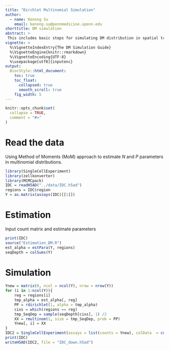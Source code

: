 ```yaml
---
title: "Dirchlet Multinomial Simulation"
author:
  - name: Kenong Su
    email: kenong.su@pennmedicine.upenn.edu
shorttitle: DM simulation
abstract: >
 This includes basic steps for simulating DM distribution in spatial transcriptomics data. 
vignette: >
  %\VignetteIndexEntry{The DM Simulation Guide}
  %\VignetteEngine{knitr::rmarkdown}
  %\VignetteEncoding{UTF-8}
  %\usepackage[utf8]{inputenc}
output:
  BiocStyle::html_document:
    toc: true
    toc_float:
      collapsed: true
      smooth_scroll: true
    fig_width: 5
---
```

<style type="text/css">
  pre:not([class]) {
    background-color: white;
  }
  .tocify-subheader > .tocify-item {
  text-indent: 1px;}
</style>


```r
knitr::opts_chunk$set(
  collapse = TRUE,
  comment = "#>"
)
```

\vspace{.1in}

# Read the data
Using Method of Moments (MoM) approach to estimate $N$ and $P$ parameters in multinomial distributions. 

```r
library(SingleCellExperiment)
library(zellkonverter)
library(MCMCpack)
IDC = readH5AD("../data/IDC.h5ad")
regions = IDC$region
Y = as.matrix(assays(IDC)[[1]])
```

# Estimation
Input count matrix and estimate parameters

```r
print(IDC)
source("Estimation_DM.R")
est_alpha = estPara(Y, regions)
seqDepth = colSums(Y)
```

# Simulation
```r
Ynew = matrix(0, ncol = ncol(Y), nrow = nrow(Y))
for (i in 1:ncol(Y)){
    reg = regions[i]
    tmp_alpha = est_alpha[, reg]
    PP = rdirichlet(1, alpha = tmp_alpha)
    cixs = which(regions == reg)
    tmp_SeqDep = sample(seqDepth[cixs], 1) /2
    XX = rmultinom(1, size = tmp_SeqDep, prob = PP)
    Ynew[, i] = XX
}
IDC2 = SingleCellExperiment(assays = list(counts = Ynew), colData  = colData(IDC), rowData = rowData(IDC))
print(IDC)
writeH5AD(IDC2, file = "IDC_down.h5ad")
```

